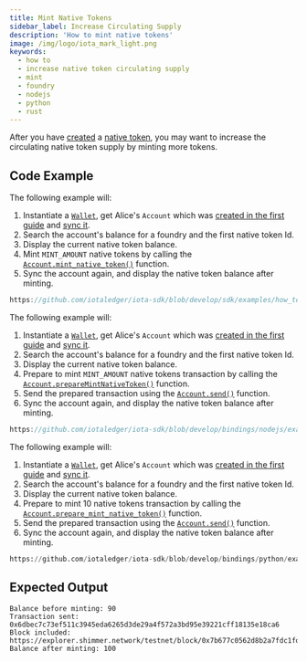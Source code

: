 ```yaml
---
title: Mint Native Tokens
sidebar_label: Increase Circulating Supply
description: 'How to mint native tokens'
image: /img/logo/iota_mark_light.png
keywords:
  - how to
  - increase native token circulating supply
  - mint
  - foundry
  - nodejs
  - python
  - rust
---
```



After you have [created](create.mdx) a
[native token](https://wiki.iota.org/shimmer/introduction/explanations/what_is_stardust/tokenization#native-tokens),
you may want to increase the circulating native token supply by minting more tokens.

## Code Example

<Tabs groupId="language" queryString>
<TabItem value="rust" label="Rust">

The following example will:

1. Instantiate a [`Wallet`](https://docs.rs/iota-sdk/latest/iota_sdk/wallet/core/struct.Wallet.html), get Alice's `Account` which was
   [created in the first guide](../accounts-and-addresses/create-account.mdx) and [sync it](../accounts-and-addresses/check-balance.mdx).
2. Search the account's balance for a foundry and the first native token Id.
3. Display the current native token balance.
4. Mint `MINT_AMOUNT` native tokens by calling the [`Account.mint_native_token()`](https://docs.rs/iota-sdk/latest/iota_sdk/wallet/account/struct.Account.html#method.mint_native_token)
   function.
5. Sync the account again, and display the native token balance after minting.

```rust reference
https://github.com/iotaledger/iota-sdk/blob/develop/sdk/examples/how_tos/native_tokens/mint.rs
```

</TabItem>
<TabItem value="typescript-node" label="Typescript (Node.js)">

The following example will:

1. Instantiate a [`Wallet`](https://docs.rs/iota-sdk/latest/iota_sdk/wallet/core/struct.Wallet.html), get Alice's `Account` which was
   [created in the first guide](../accounts-and-addresses/create-account.mdx) and [sync it](../accounts-and-addresses/check-balance.mdx).
2. Search the account's balance for a foundry and the first native token Id.
3. Display the current native token balance.
4. Prepare to mint `MINT_AMOUNT` native tokens transaction by calling the [`Account.prepareMintNativeToken()`](../../references/nodejs/classes/Account/#preparemintnativetoken)
   function.
5. Send the prepared transaction using the [`Account.send()`](../../references/nodejs/classes/Account/#send)
   function.
6. Sync the account again, and display the native token balance after minting.

```typescript reference
https://github.com/iotaledger/iota-sdk/blob/develop/bindings/nodejs/examples/how_tos/native_tokens/mint.ts
```

</TabItem>
<TabItem value="python" label="Python">

The following example will:

1. Instantiate a [`Wallet`](https://docs.rs/iota-sdk/latest/iota_sdk/wallet/core/struct.Wallet.html), get Alice's `Account` which was
   [created in the first guide](../accounts-and-addresses/create-account.mdx) and [sync it](../accounts-and-addresses/check-balance.mdx).
2. Search the account's balance for a foundry and the first native token Id.
3. Display the current native token balance.
4. Prepare to mint 10 native tokens transaction by calling the [`Account.prepare_mint_native_token()`](../../references/python/iota_sdk/wallet/account/#prepare_mint_native_token)
   function.
5. Send the prepared transaction using the [`Account.send()`](../../references/python/iota_sdk/wallet/account/#send)
   function.
6. Sync the account again, and display the native token balance after minting.

```python reference
https://github.com/iotaledger/iota-sdk/blob/develop/bindings/python/examples/how_tos/native_tokens/mint.py
```

</TabItem>
</Tabs>

## Expected Output

```
Balance before minting: 90
Transaction sent: 0x6dbec7c73ef511c3945eda6265d3de29a4f572a3bd95e39221cff18135e18ca6
Block included: https://explorer.shimmer.network/testnet/block/0x7b677c0562d8b2a7fdc1fd6182bb6364af517d41ec38a9dab9b29a1c7422f574
Balance after minting: 100
```
